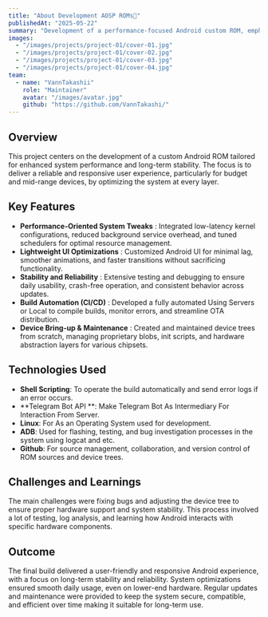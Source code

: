 ---
title: "About Development AOSP ROMs🤔"
publishedAt: "2025-05-22"
summary: "Development of a performance-focused Android custom ROM, emphasizing system stability, efficient resource usage, and smooth user experience across mid to low-end devices."
images:
  - "/images/projects/project-01/cover-01.jpg"
  - "/images/projects/project-01/cover-02.jpg"
  - "/images/projects/project-01/cover-03.jpg"
  - "/images/projects/project-01/cover-04.jpg"
team:
  - name: "VannTakashii"
    role: "Maintainer"
    avatar: "/images/avatar.jpg"
    github: "https://github.com/VannTakashi/"
---

## Overview

This project centers on the development of a custom Android ROM tailored for enhanced system performance and long-term stability. The focus is to deliver a reliable and responsive user experience, particularly for budget and mid-range devices, by optimizing the system at every layer.

## Key Features

- **Performance-Oriented System Tweaks** : Integrated low-latency kernel configurations, reduced background service overhead, and tuned schedulers for optimal resource management.
- **Lightweight UI Optimizations** : Customized Android UI for minimal lag, smoother animations, and faster transitions without sacrificing functionality.
- **Stability and Reliability** : Extensive testing and debugging to ensure daily usability, crash-free operation, and consistent behavior across updates.
- **Build Automation (CI/CD)** : Developed a fully automated Using Servers or Local to compile builds, monitor errors, and streamline OTA distribution.
- **Device Bring-up & Maintenance** : Created and maintained device trees from scratch, managing proprietary blobs, init scripts, and hardware abstraction layers for various chipsets.

## Technologies Used

- **Shell Scripting**: To operate the build automatically and send error logs if an error occurs.
- **Telegram Bot API **: Make Telegram Bot As Intermediary For Interaction From Server.
- **Linux**: For As an Operating System used for development.
- **ADB**: Used for flashing, testing, and bug investigation processes in the system using logcat and etc.
- **Github**: For source management, collaboration, and version control of ROM sources and device trees.

## Challenges and Learnings

The main challenges were fixing bugs and adjusting the device tree to ensure proper hardware support and system stability. This process involved a lot of testing, log analysis, and learning how Android interacts with specific hardware components.

## Outcome

The final build delivered a user-friendly and responsive Android experience, with a focus on long-term stability and reliability. System optimizations ensured smooth daily usage, even on lower-end hardware. Regular updates and maintenance were provided to keep the system secure, compatible, and efficient over time making it suitable for long-term use.